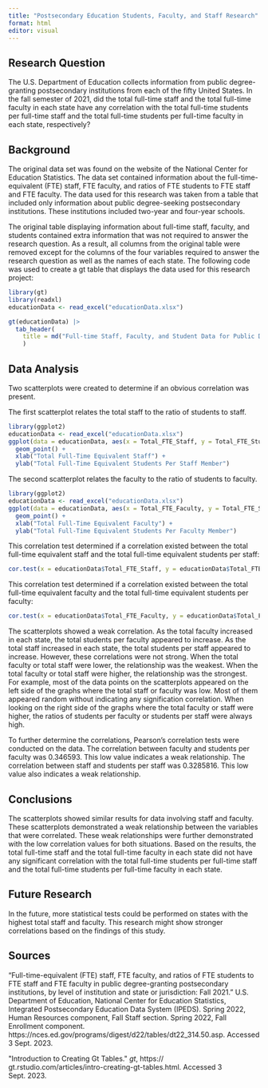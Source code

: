 ---
title: "Postsecondary Education Students, Faculty, and Staff Research"
format: html
editor: visual
---

## Research Question

The U.S. Department of Education collects information from public degree-granting postsecondary institutions from each of the fifty United States. In the fall semester of 2021, did the total full-time staff and the total full-time faculty in each state have any correlation with the total full-time students per full-time staff and the total full-time students per full-time faculty in each state, respectively?

## Background

The original data set was found on the website of the National Center for Education Statistics. The data set contained information about the full-time-equivalent (FTE) staff, FTE faculty, and ratios of FTE students to FTE staff and FTE faculty. The data used for this research was taken from a table that included only information about public degree-seeking postsecondary institutions. These institutions included two-year and four-year schools.

The original table displaying information about full-time staff, faculty, and students contained extra information that was not required to answer the research question. As a result, all columns from the original table were removed except for the columns of the four variables required to answer the research question as well as the names of each state. The following code was used to create a gt table that displays the data used for this research project:

```{r}
library(gt) 
library(readxl) 
educationData <- read_excel("educationData.xlsx")  

gt(educationData) |>   
  tab_header(     
    title = md("Full-time Staff, Faculty, and Student Data for Public Degree-Granting Postsecondary Institutions")
    )
```

## Data Analysis

Two scatterplots were created to determine if an obvious correlation was present.

The first scatterplot relates the total staff to the ratio of students to staff.

```{r}
library(ggplot2)
educationData <- read_excel("educationData.xlsx")  
ggplot(data = educationData, aes(x = Total_FTE_Staff, y = Total_FTE_Students_Per_FTE_Staff)) + 
  geom_point() +
  xlab("Total Full-Time Equivalent Staff") +
  ylab("Total Full-Time Equivalent Students Per Staff Member")
```

The second scatterplot relates the faculty to the ratio of students to faculty.

```{r}
library(ggplot2)
educationData <- read_excel("educationData.xlsx")  
ggplot(data = educationData, aes(x = Total_FTE_Faculty, y = Total_FTE_Students_Per_FTE_Faculty)) + 
  geom_point() +
  xlab("Total Full-Time Equivalent Faculty") +
  ylab("Total Full-Time Equivalent Students Per Faculty Member")
```

This correlation test determined if a correlation existed between the total full-time equivalent staff and the total full-time equivalent students per staff:

```{r}
cor.test(x = educationData$Total_FTE_Staff, y = educationData$Total_FTE_Students_Per_FTE_Staff)
```

This correlation test determined if a correlation existed between the total full-time equivalent faculty and the total full-time equivalent students per faculty:

```{r}
cor.test(x = educationData$Total_FTE_Faculty, y = educationData$Total_FTE_Students_Per_FTE_Faculty)
```

The scatterplots showed a weak correlation. As the total faculty increased in each state, the total students per faculty appeared to increase. As the total staff increased in each state, the total students per staff appeared to increase. However, these correlations were not strong. When the total faculty or total staff were lower, the relationship was the weakest. When the total faculty or total staff were higher, the relationship was the strongest. For example, most of the data points on the scatterplots appeared on the left side of the graphs where the total staff or faculty was low. Most of them appeared random without indicating any signification correlation. When looking on the right side of the graphs where the total faculty or staff were higher, the ratios of students per faculty or students per staff were always high.

To further determine the correlations, Pearson's correlation tests were conducted on the data. The correlation between faculty and students per faculty was 0.346593. This low value indicates a weak relationship. The correlation between staff and students per staff was 0.3285816. This low value also indicates a weak relationship.

## Conclusions

The scatterplots showed similar results for data involving staff and faculty. These scatterplots demonstrated a weak relationship between the variables that were correlated. These weak relationships were further demonstrated with the low correlation values for both situations. Based on the results, the total full-time staff and the total full-time faculty in each state did not have any significant correlation with the total full-time students per full-time staff and the total full-time students per full-time faculty in each state.

## Future Research

In the future, more statistical tests could be performed on states with the highest total staff and faculty. This research might show stronger correlations based on the findings of this study.

## Sources

"Full-time-equivalent (FTE) staff, FTE faculty, and ratios of FTE students to FTE staff and FTE faculty in public degree-granting postsecondary institutions, by level of institution and state or jurisdiction: Fall 2021." U.S. Department of Education, National Center for Education Statistics, Integrated Postsecondary Education Data System (IPEDS). Spring 2022, Human Resources component, Fall Staff section. Spring 2022, Fall Enrollment component. https://nces.ed.gov/programs/digest/d22/tables/dt22_314.50.asp. Accessed 3 Sept. 2023.

\"Introduction to Creating Gt Tables.\" *gt*, https:// gt.rstudio.com/articles/intro-creating-gt-tables.html. Accessed 3 Sept. 2023.
